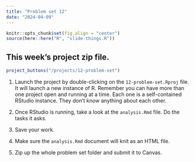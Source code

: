 ```yaml
---
title: "Problem set 12"
date: "2024-04-09"
---
```


```r
knitr::opts_chunk$set(fig.align = "center")
source(here::here("R", "slide-things.R"))
```

## This week's project zip file.

```r
project_buttons("/projects/12-problem-set")
```

1. Launch the project by double-clicking on the `12-problem-set.Rproj` file. It will launch a new instance of R. Remember you can have more than one project open and running at a time. Each one is a self-contained RStudio instance. They don't know anything about each other.

2. Once RStudio is running, take a look at the `analysis.Rmd` file. Do the tasks it asks.

3. Save your work.

4. Make sure the `analysis.Rmd` document will knit as an HTML file. 

5. Zip up the whole problem set folder and submit it to Canvas.
